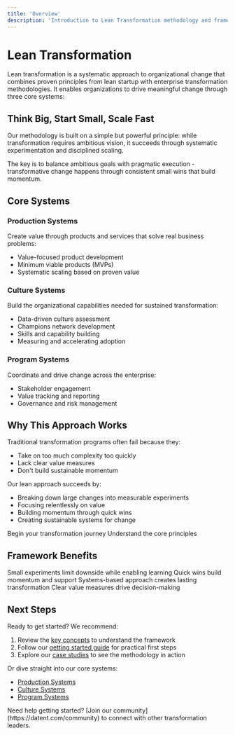 ```yaml
---
title: 'Overview'
description: 'Introduction to Lean Transformation methodology and framework'
---
```


# Lean Transformation

Lean transformation is a systematic approach to organizational change that combines proven principles from lean startup with enterprise transformation methodologies. It enables organizations to drive meaningful change through three core systems:

## Think Big, Start Small, Scale Fast

Our methodology is built on a simple but powerful principle: while transformation requires ambitious vision, it succeeds through systematic experimentation and disciplined scaling.

<Note>
  The key is to balance ambitious goals with pragmatic execution - transformative change happens through consistent small wins that build momentum.
</Note>

## Core Systems

### Production Systems
Create value through products and services that solve real business problems:
- Value-focused product development
- Minimum viable products (MVPs)
- Systematic scaling based on proven value

### Culture Systems
Build the organizational capabilities needed for sustained transformation:
- Data-driven culture assessment
- Champions network development
- Skills and capability building
- Measuring and accelerating adoption

### Program Systems
Coordinate and drive change across the enterprise:
- Stakeholder engagement
- Value tracking and reporting
- Governance and risk management

## Why This Approach Works

Traditional transformation programs often fail because they:
- Take on too much complexity too quickly
- Lack clear value measures
- Don't build sustainable momentum

Our lean approach succeeds by:
- Breaking down large changes into measurable experiments
- Focusing relentlessly on value
- Building momentum through quick wins
- Creating sustainable systems for change

<CardGroup cols={2}>
  <Card title="Getting Started" icon="play" href="/getting-started">
    Begin your transformation journey
  </Card>
  <Card title="Key Concepts" icon="book" href="/key-concepts">
    Understand the core principles
  </Card>
</CardGroup>

## Framework Benefits

<Steps>
  <Step title="Reduced Risk">
    Small experiments limit downside while enabling learning
  </Step>
  <Step title="Faster Results">
    Quick wins build momentum and support
  </Step>
  <Step title="Sustainable Change">
    Systems-based approach creates lasting transformation
  </Step>
  <Step title="Measurable Impact">
    Clear value measures drive decision-making
  </Step>
</Steps>

## Next Steps

Ready to get started? We recommend:

1. Review the [key concepts](/key-concepts) to understand the framework
2. Follow our [getting started guide](/getting-started) for practical first steps
3. Explore our [case studies](/case-studies) to see the methodology in action

Or dive straight into our core systems:
- [Production Systems](/production-systems/value-assessment)
- [Culture Systems](/culture-systems/culture-assessment)
- [Program Systems](/program-systems/stakeholder-engagement)

<Note>
Need help getting started? [Join our community](https://datent.com/community) to connect with other transformation leaders.
</Note>
